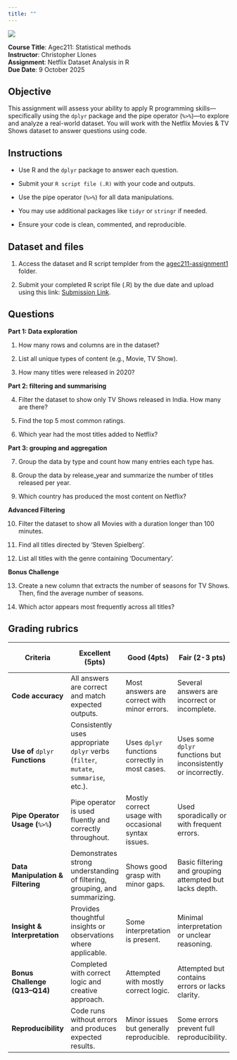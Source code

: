 ```yaml
---
title: ""
---
```


![](plot/agec211-assignment1.png)

**Course Title**: Agec211: Statistical methods <br> **Instructor**: Christopher Llones <br> **Assignment**: Netflix Dataset Analysis in R <br> **Due Date**: 9 October 2025


## Objective

This assignment will assess your ability to apply R programming skills—specifically using the `dplyr` package and the pipe operator (`%>%`)—to explore and analyze a real-world dataset. You will work with the Netflix Movies & TV Shows dataset to answer questions using code.


## Instructions

-   Use R and the `dplyr` package to answer each question.

-   Submit your `R script file (.R)` with your code and outputs.

-   Use the pipe operator (`%>%`) for all data manipulations.

-   You may use additional packages like `tidyr` or `stringr` if needed.

-   Ensure your code is clean, commented, and reproducible.

::: callout-tip
## Dataset and files

1. Access the dataset and R script templder from the [agec211-assignment1](https://drive.google.com/drive/folders/1F6hD1r-roRAdwbJiM7tzIdOsZFpW36mX?usp=sharing) folder.

2. Submit your completed R script file (.R) by the due date and upload using this link: [Submission Link]().
:::


## Questions

**Part 1: Data exploration**

1.  How many rows and columns are in the dataset?

2.  List all unique types of content (e.g., Movie, TV Show).

3.  How many titles were released in 2020?

**Part 2: filtering and summarising**

4.  Filter the dataset to show only TV Shows released in India. How many are there?

5.  Find the top 5 most common ratings.

6.  Which year had the most titles added to Netflix?

**Part 3: grouping and aggregation**

7.  Group the data by type and count how many entries each type has.

8.  Group the data by release_year and summarize the number of titles released per year.

9.  Which country has produced the most content on Netflix?

**Advanced Filtering**

10. Filter the dataset to show all Movies with a duration longer than 100 minutes.

11. Find all titles directed by 'Steven Spielberg'.

12. List all titles with the genre containing 'Documentary'.


**Bonus Challenge**

13. Create a new column that extracts the number of seasons for TV Shows. Then, find the average number of seasons.

14. Which actor appears most frequently across all titles?



## Grading rubrics

| Criteria | Excellent (5pts) | Good (4pts) | Fair (2-3 pts) | Needs improvement (0-1 pt) |
|---------------|---------------|---------------|---------------|---------------|
| **Code accuracy** | All answers are correct and match expected outputs. | Most answers are correct with minor errors. | Several answers are incorrect or incomplete. | Many answers are missing or incorrect. |
| **Use of** `dplyr` **Functions** | Consistently uses appropriate `dplyr` verbs (`filter`, `mutate`, `summarise`, etc.). | Uses `dplyr` functions correctly in most cases. | Uses some `dplyr` functions but inconsistently or incorrectly. | Rarely uses `dplyr` or misuses functions. |
| **Pipe Operator Usage (**`%>%`**)** | Pipe operator is used fluently and correctly throughout. | Mostly correct usage with occasional syntax issues. | Used sporadically or with frequent errors. | Not used or used incorrectly. |
| **Data Manipulation & Filtering** | Demonstrates strong understanding of filtering, grouping, and summarizing. | Shows good grasp with minor gaps. | Basic filtering and grouping attempted but lacks depth. | Little to no meaningful data manipulation. |
| **Insight & Interpretation** | Provides thoughtful insights or observations where applicable. | Some interpretation is present. | Minimal interpretation or unclear reasoning. | No interpretation or irrelevant commentary. |
| **Bonus Challenge (Q13–Q14)** | Completed with correct logic and creative approach. | Attempted with mostly correct logic. | Attempted but contains errors or lacks clarity. | Not attempted or incorrect. |
| **Reproducibility** | Code runs without errors and produces expected results. | Minor issues but generally reproducible. | Some errors prevent full reproducibility. | Code fails to run or produces major errors. |
